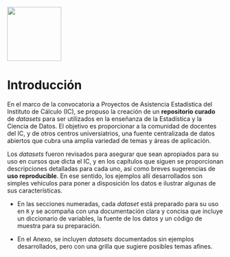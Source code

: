 ![](cover.png){width="126"}

# Introducción {#introduccion .unnumbered}

En el marco de la convocatoria a Proyectos de Asistencia Estadística del Instituto de Cálculo (IC), se propuso la creación de un **repositorio curado** de *datasets* para ser utilizados en la enseñanza de la Estadística y la Ciencia de Datos. El objetivo es proporcionar a la comunidad de docentes del IC, y de otros centros universiatrios, una fuente centralizada de datos abiertos que cubra una amplia variedad de temas y áreas de aplicación.

Los *datasets* fueron revisados para asegurar que sean apropiados para su uso en cursos que dicta el IC, y en los capítulos que siguen se proporcionan descripciones detalladas para cada uno, así como breves sugerencias de **uso reproducible**. En ese sentido, los ejemplos allí desarrollados son simples vehículos para poner a disposición los datos e ilustrar algunas de sus características.

-   En las secciones numeradas, cada *dataset* está preparado para su uso en `R` y se acompaña con una documentación clara y concisa que incluye un diccionario de variables, la fuente de los datos y un código de muestra para su preparación.

-   En el Anexo, se incluyen *datasets* documentados sin ejemplos desarrollados, pero con una grilla que sugiere posibles temas afines.
